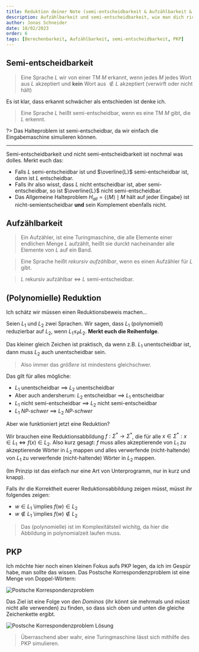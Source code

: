 ```yaml
---
title: Reduktion deiner Note (semi-entscheidbarkeit & Aufzählbarkeit & Reduktionen)
description: Aufzählbarkeit und semi-entscheidbarkeit, wie man dich richtig reduziert.
author: Jonas Schneider
date: 18/02/2023
order: 6
tags: [Berechenbarkeit, Aufzählbarkeit, semi-entscheidbarkeit, PKP]
---
```


## Semi-entscheidbarkeit

> Eine Sprache $L$ wir von einer TM $M$ erkannt, wenn jedes $M$ jedes Wort aus $L$ akzeptiert und **kein** Wort aus $\notin L$ akzeptiert (verwirft oder nicht hält)

Es ist klar, dass erkannt schwächer als entschieden ist denke ich.

> Eine Sprache $L$ heißt semi-entscheidbar, wenn es eine TM $M$ gibt, die $L$ erkennt.

?> Das Halteproblem ist semi-entscheidbar, da wir einfach die Eingabemaschine simulieren können.

---

Semi-entscheidbarkeit und nicht semi-entscheidbarkeit ist nochmal was dolles. Merkt euch das:

- Falls $L$ semi-entscheidbar ist und $\overline{L}$ semi-entscheidbar ist, dann ist $L$ entscheidbar.
- Falls ihr also wisst, dass $L$ nicht entscheidbar ist, aber semi-entscheidbar, so ist $\overline{L}$ nicht semi-entscheidbar.
- Das Allgemeine Halteproblem $H_{all} = \{\langle M \rangle \mid M \text{ hält auf jeder Eingabe}\}$ ist nicht-semientscheidbar **und** sein Komplement ebenfalls nicht.

## Aufzählbarkeit

> Ein Aufzähler, ist eine Turingmaschine, die alle Elemente einer endlichen Menge $L$ aufzählt, heißt sie durckt nacheinander alle Elemente von $L$ auf ein Band.

> Eine Sprache heißt _rekursiv aufzählbar_, wenn es einen Aufzähler für $L$ gibt.

> $L$ rekursiv aufzählbar $\iff$ $L$ semi-entscheidbar.

## (Polynomielle) Reduktion

Ich schätz wir müssen einen Reduktionsbeweis machen...

Seien $L_1$ und $L_2$ zwei Sprachen. Wir sagen, dass $L_1$ (polynomiell) reduzierbar auf $L_2$, wenn $L_1 \le_P L_2$. **Merkt euch die Reihenfolge**.

Das kleiner gleich Zeichen ist praktisch, da wenn z.B. $L_1$ unentscheidbar ist, dann muss $L_2$ auch unentscheidbar sein.

> Also immer das _größere_ ist mindestens gleichschwer.

Das gilt für alles mögliche:

- $L_1$ unentscheidbar $\implies$ $L_2$ unentscheidbar
- Aber auch andersherum: $L_2$ entscheidbar $\implies$ $L_1$ entscheidbar
- $L_1$ nicht semi-entscheidbar $\implies$ $L_2$ nicht semi-entscheidbar
- $L_1$ _NP-schwer_ $\implies$ $L_2$ _NP-schwer_

Aber wie funktioniert jetzt eine Reduktion?

Wir brauchen eine Reduktionsabbildung $f: \Sigma^* \to \Sigma^*$, die für alle $x \in \Sigma^*: x \in L_1 \iff f(x) \in L_2$.
Also kurz gesagt: $f$ muss alles akzeptierende von $L_1$ zu akzeptierende Wörter in $L_2$ mappen und alles verwerfende (nicht-haltende) von $L_1$ zu verwerfende (nicht-haltende) Wörter in $L_2$ mappen.

(Im Prinzip ist das einfach nur eine Art von Unterprogramm, nur in kurz und knapp).

Falls ihr die Korrektheit euerer Reduktionsabbildung zeigen müsst, müsst ihr folgendes zeigen:

- $w \in L_1$ \implies $f(w) \in L_2$
- $w \notin L_1$ \implies $f(w) \notin L_2$

> Das (polynomielle) ist im Komplexitätsteil wichitg, da hier die Abbildung in polynomialzeit laufen muss.

## PKP

Ich möchte hier noch einen kleinen Fokus aufs PKP legen, da ich im Gespür habe, man sollte das wissen. Das Postsche Korrespondenzproblem ist eine Menge von Doppel-Wörtern:

![Postsche Korrespondenzproblem](/teaching-assets/scil/Berechenbarkeit/postsche.png)

Das Ziel ist eine Folge von den _Dominos_ (ihr könnt sie mehrmals und müsst nicht alle verwenden) zu finden, so dass sich oben und unten die gleiche Zeichenkette ergibt.

![Postsche Korrespondenzproblem Lösung](/teaching-assets/scil/Berechenbarkeit/postsche-lsg.png)

> Überraschend aber wahr, eine Turingmaschine lässt sich mithilfe des PKP simulieren.
